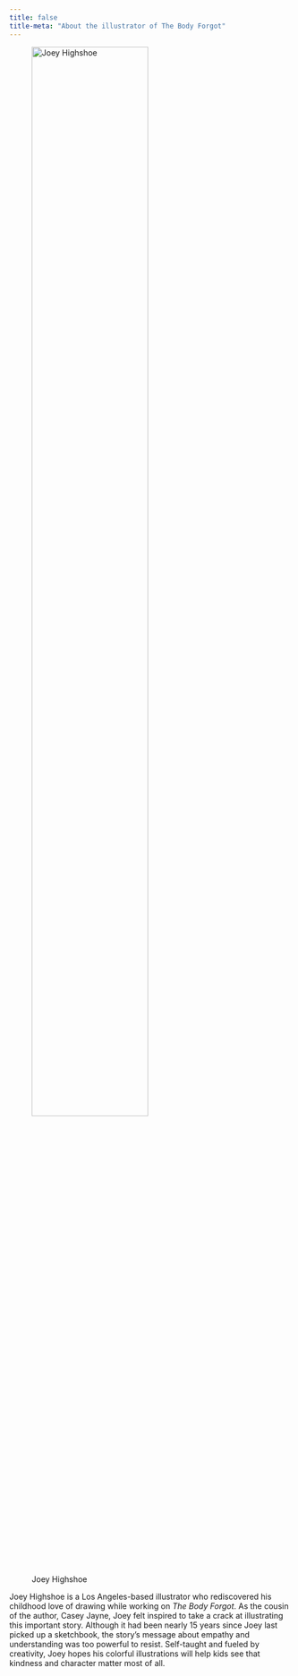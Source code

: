 ```yaml
---
title: false
title-meta: "About the illustrator of The Body Forgot"
---
```


![Joey Highshoe](Joey.jpg){fig-alt="Caucasian man with short brown mullet and a broad smile, wearing a black shirt, jean jacket, and silver neck-chain" fig-align="center" width="70%"}

Joey Highshoe is a Los Angeles-based illustrator who rediscovered his childhood love of drawing while working on *The Body Forgot*. As the cousin of the author, Casey Jayne, Joey felt inspired to take a crack at illustrating this important story. Although it had been nearly 15 years since Joey last picked up a sketchbook, the story’s message about empathy and understanding was too powerful to resist. Self-taught and fueled by creativity, Joey hopes his colorful illustrations will help kids see that kindness and character matter most of all.

